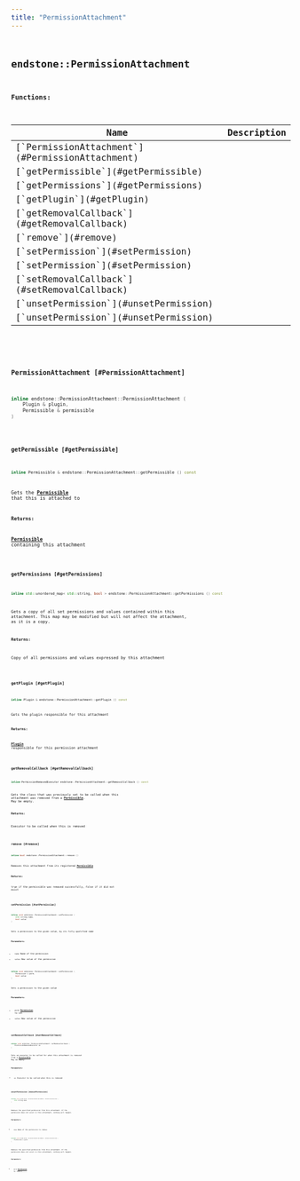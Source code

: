 ```yaml
---
title: "PermissionAttachment"
---
```


## <code className="doc-symbol doc-symbol-class"/> endstone::PermissionAttachment

















**Functions:**

<table>
<thead>
   <tr>
      <th>Name</th>
      <th>Description</th>
   </tr>
</thead>
<tbody>
<tr key="classendstone_1_1_permission_attachment_1ac3efc5d7ea2fdc54f5605f43f0492a86">
    <td>[`PermissionAttachment`](#PermissionAttachment)</td>
    <td></td>
</tr>
<tr key="classendstone_1_1_permission_attachment_1a4406ac5a5c2b406d8422d8b71f07edbe">
    <td>[`getPermissible`](#getPermissible)</td>
    <td></td>
</tr>
<tr key="classendstone_1_1_permission_attachment_1ac65fe772f0d74b4c8d86838ceabea3f0">
    <td>[`getPermissions`](#getPermissions)</td>
    <td></td>
</tr>
<tr key="classendstone_1_1_permission_attachment_1adafcbe1112bc5a69c30978b16fb06bff">
    <td>[`getPlugin`](#getPlugin)</td>
    <td></td>
</tr>
<tr key="classendstone_1_1_permission_attachment_1aaa0a0536b3e09e20e52f39c4bd048014">
    <td>[`getRemovalCallback`](#getRemovalCallback)</td>
    <td></td>
</tr>
<tr key="classendstone_1_1_permission_attachment_1ae05dac79b46d01cbb836267045cac38e">
    <td>[`remove`](#remove)</td>
    <td></td>
</tr>
<tr key="classendstone_1_1_permission_attachment_1a6f9165a21202205b209092e59ea059d5">
    <td>[`setPermission`](#setPermission)</td>
    <td></td>
</tr>
<tr key="classendstone_1_1_permission_attachment_1ab342904042506f6fc662d809987fbeb3">
    <td>[`setPermission`](#setPermission)</td>
    <td></td>
</tr>
<tr key="classendstone_1_1_permission_attachment_1afdec8bd9ec22c4927bbe3f0942634502">
    <td>[`setRemovalCallback`](#setRemovalCallback)</td>
    <td></td>
</tr>
<tr key="classendstone_1_1_permission_attachment_1a3a61d225f54d78fcc966d7039ee66e2b">
    <td>[`unsetPermission`](#unsetPermission)</td>
    <td></td>
</tr>
<tr key="classendstone_1_1_permission_attachment_1a21033433ac446e94631d0025aa621151">
    <td>[`unsetPermission`](#unsetPermission)</td>
    <td></td>
</tr>
</tbody>
</table>

### <code className="doc-symbol doc-symbol-function"/> PermissionAttachment [#PermissionAttachment]

```cpp
inline endstone::PermissionAttachment::PermissionAttachment (
    Plugin & plugin,
    Permissible & permissible
) 
```
### <code className="doc-symbol doc-symbol-function"/> getPermissible [#getPermissible]

```cpp
inline Permissible & endstone::PermissionAttachment::getPermissible () const
```


Gets the [**Permissible**](classendstone_1_1_permissible.md) that this is attached to




**Returns:**

[**Permissible**](classendstone_1_1_permissible.md) containing this attachment 





        
### <code className="doc-symbol doc-symbol-function"/> getPermissions [#getPermissions]

```cpp
inline std::unordered_map< std::string, bool > endstone::PermissionAttachment::getPermissions () const
```


Gets a copy of all set permissions and values contained within this attachment. This map may be modified but will not affect the attachment, as it is a copy.




**Returns:**

Copy of all permissions and values expressed by this attachment 





        
### <code className="doc-symbol doc-symbol-function"/> getPlugin [#getPlugin]

```cpp
inline Plugin & endstone::PermissionAttachment::getPlugin () const
```


Gets the plugin responsible for this attachment




**Returns:**

[**Plugin**](classendstone_1_1_plugin.md) responsible for this permission attachment 





        
### <code className="doc-symbol doc-symbol-function"/> getRemovalCallback [#getRemovalCallback]

```cpp
inline PermissionRemovedExecutor endstone::PermissionAttachment::getRemovalCallback () const
```


Gets the class that was previously set to be called when this attachment was removed from a [**Permissible**](classendstone_1_1_permissible.md). May be empty.




**Returns:**

Executor to be called when this is removed 





        
### <code className="doc-symbol doc-symbol-function"/> remove [#remove]

```cpp
inline bool endstone::PermissionAttachment::remove () 
```


Removes this attachment from its registered [**Permissible**](classendstone_1_1_permissible.md)




**Returns:**

true if the permissible was removed successfully, false if it did not exist 





        
### <code className="doc-symbol doc-symbol-function"/> setPermission [#setPermission]



```cpp
inline void endstone::PermissionAttachment::setPermission (
    std::string name,
    bool value
) 
```


Sets a permission to the given value, by its fully qualified name




**Parameters:**


* `name` Name of the permission 
* `value` New value of the permission 




        

```cpp
inline void endstone::PermissionAttachment::setPermission (
    Permission & perm,
    bool value
) 
```


Sets a permission to the given value




**Parameters:**


* `perm` [**Permission**](classendstone_1_1_permission.md) to set 
* `value` New value of the permission 




        
### <code className="doc-symbol doc-symbol-function"/> setRemovalCallback [#setRemovalCallback]

```cpp
inline void endstone::PermissionAttachment::setRemovalCallback (
    PermissionRemovedExecutor ex
) 
```


Sets an executor to be called for when this attachment is removed from a [**Permissible**](classendstone_1_1_permissible.md). May be empty.




**Parameters:**


* `ex` Executor to be called when this is removed 




        
### <code className="doc-symbol doc-symbol-function"/> unsetPermission [#unsetPermission]



```cpp
inline void endstone::PermissionAttachment::unsetPermission (
    std::string name
) 
```


Removes the specified permission from this attachment. If the permission does not exist in this attachment, nothing will happen.




**Parameters:**


* `name` Name of the permission to remove 




        

```cpp
inline void endstone::PermissionAttachment::unsetPermission (
    Permission & perm
) 
```


Removes the specified permission from this attachment. If the permission does not exist in this attachment, nothing will happen.




**Parameters:**


* `perm` [**Permission**](classendstone_1_1_permission.md) to remove 




        